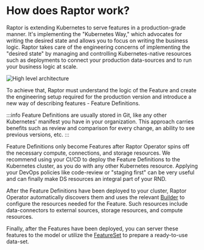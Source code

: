 # How does Raptor work?

Raptor is extending Kubernetes to serve features in a production-grade manner. It's implementing the "Kubernetes Way," which advocates for writing the desired state and allows you to focus on writing the business logic.
Raptor takes care of the engineering concerns of implementing the "desired state" by managing and controlling Kubernetes-native resources such as deployments to connect your production data-sources and to run your business logic at scale.

![High level architecture](./../../assets/high-level-diagram.png)

To achieve that, Raptor must understand the logic of the Feature and create the engineering setup required for the production version and introduce a new way of describing features - Feature Definitions.

:::info
Feature Definitions are usually stored in Git, like any other Kubernetes' manifest you have in your organization.
This approach carries benefits such as review and comparison for every change, an ability to see previous versions, etc.
:::

Feature Definitions only become Features after Raptor Operator spins off the necessary compute, connections, and storage resources. We recommend using your CI/CD to deploy the Feature Definitions to the Kubernetes cluster, as you do with any other Kubernetes resource. Applying your DevOps policies like code-review or "staging first" can be very useful and can finally make DS resources an integral part of your RND.

After the Feature Definitions have been deployed to your cluster, Raptor Operator automatically discovers them and uses the relevant [Builder](./how-does-raptor-work/feature-builders) to configure the resources needed for the Feature. Such resources include data-connectors to external sources, storage resources, and compute resources.

Finally, after the Features have been deployed, you can server these features to the model or utilize the [FeatureSet](./how-does-raptor-work/feature-sets) to prepare a ready-to-use data-set.
